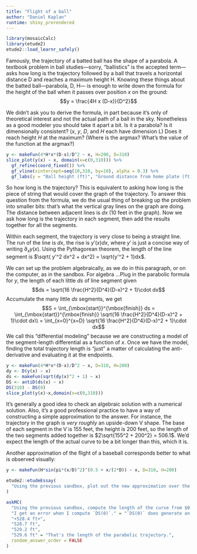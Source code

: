 ```yaml
---
title: "Flight of a ball"
author: "Daniel Kaplan"
runtime: shiny_prerendered
---
```


```r
library(mosaicCalc)
library(etude2)
etude2::load_learnr_safely()
```



Famously, the trajectory of a batted ball has the shape of a parabola. A textbook problem in ball studies---sorry, "ballistics" is the accepted term---asks how long is the trajectory followed by a ball that travels a horizontal distance D and reaches a maximum height H. Knowing these things about the batted ball---parabola, D, H--- is enough to write down the formula for the height of the ball when it passes over position $x$ on the ground: $$y = \frac{4H x (D-x)}{D^2}$$

We didn't ask you to derive the formula, in part because it's only of theoretical interest and not the actual path of a ball in the sky. Nonetheless as a good modeler you should take it apart a bit. Is it a parabola? Is it dimensionally consistent? ($x$, $y$, $D$, and $H$ each have dimension L) Does it reach height $H$ at the maximum? (Where is the argmax? What's the value of the function at the argmax?)

```r
y <- makeFun(4*H*x*(D-x)/D^2 ~ x, H=200, D=310)
slice_plot(y(x) ~ x, domain(x=c(0,310))) %>%
  gf_refine(coord_fixed()) %>%
  gf_vline(xintercept=seq(10,310, by=10), alpha = 0.3) %>%
  gf_labs(y = "Ball height (ft)", "Ground distance from home plate (ft)", title="Nearly a home run to left field at Fenway")
```

So how long is the trajectory? This is equivalent to asking how long is the piece of string that would cover the graph of the trajectory. To answer this question from the formula, we do the usual thing of breaking up the problem into smaller bits: that's what the vertical gray lines on the graph are doing. The distance between adjacent lines is $dx$ (10 feet in the graph). Now we ask how long is the trajectory in each segment, then add the results together for all the segments.

Within each segment, the trajectory is very close to being a straight line. The run of the line is $dx$, the rise is $y'(x) dx$, where $y'$ is just a concise way of writing $\partial_x y(x)$. Using the Pythagorean theorem, the length of the line segment is $\sqrt( y'^2 dx^2 + dx^2) = \sqrt{y'^2 + 1}dx$.

We can set up the problem algebraically, as we do in this paragraph, or on the computer, as in the sandbox. For algebra ...Plug in the parabolic formula for $y$, the length of each little $ds$ of line segment given $$ds = \sqrt{16 \frac{H^2}{D^4}(D-x)^2 + 1}\cdot dx$$
Accumulate the many little $ds$ segments, we get $$S = \int_{\mbox{start}}^{\mbox{finish}} ds = \int_{\mbox{start}}^{\mbox{finish}}
\sqrt{16 \frac{H^2}{D^4}(D-x)^2 + 1}\cdot dx\\ = \int_{x=0}^{x=D} \sqrt{16 \frac{H^2}{D^4}(D-x)^2 + 1}\cdot dx$$
We call this "differential modeling" because we are constructing a model of the segment-length differential as a function of $x$. Once we have the model, finding the total trajectory length is "just" a matter of calculating the anti-derivative and evaluating it at the endpoints.

```r
y <- makeFun(4*H*x*(D-x)/D^2 ~ x, D=310, H=200)
dy <- D(y(x) ~ x)
ds <- makeFun(sqrt(dy(x)^2 + 1) ~ x)
DS <- antiD(ds(x) ~ x)
DS(310) - DS(0)
slice_plot(y(x)~x,domain(x=c(0,310)))
```

It's generally a good idea to check an algebraic solution with a numerical solution. Also, it's a good professional practice to have a way of constructing a simple approximation to the answer. For instance, the trajectory in the graph is *very roughly* an upside-down V shape. The base of each segment in the V is 155 feet, the height is 200 feet, so the length of the two segments added together is $2\sqrt{155^2 + 200^2} = 506.1$. We'd expect the length of the actual curve to be a bit longer than this, which it is.

Another approximation of the flight of a baseball corresponds better to what is observed visually:
```r
y <- makeFun(H*sin(pi*(x/D)^2)^(0.5 + x/(2*D)) ~ x, D=310, H=200)
```

```r
etude2::etudeEssay(
  "Using the previous sandbox, plot out the new approximation over the domain $0 \\leq x \\leq 310$. Home plate is at $x=0$. Describe briefly what you think might be more realistic about this approximation and what might be less realistic compared to the parabola model."
)
```

```r
askMC(
  "Using the previous sandbox, compute the length of the curve from $0.01 \\leq x \\leq 310$. What is it?",
  "I get an error when I compute `DS(0)`." = "`DS(0)` does generate an error. This has to do with a divide-by-zero somewhere in the calculation. That's why we said to start at $x=0.01$.",
  "+528.4 ft+",
  "528.7 ft",
  "529.2 ft",
  "529.6 ft" = "That's the length of the parabolic trajectory.",
  random_answer_order = FALSE
)
```
